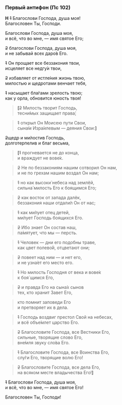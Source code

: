 ### Первый антифон (Пс 102)

**Н** ~~1~~ Благослови Господа, душа моя!  
Благословен Ты, Господи.

Благослови Господа, душа моя,  
и всё, что во мне, — имя святое Его;

~~2~~ благослови Господа, душа моя,  
и не забывай всех даро́в Его.

~~1~~ Он прощает все беззакония твои,  
исцеляет все недгу́и твои,

~~2~~ избавляет от истле́ния жизнь твою,  
милостью и щедротами венчает тебя,

~~1~~ насыщает бла́гами зрелость твою;  
как у орла, обновится юность твоя!

> **[**~~2~~ Милость творит Господь,  
> тесни́мых защищает права́;

> ~~1~~ открыл Он Моисею пути Свои,  
> сына́м Изра́илевым — деяния Свои:**]**

~~2~~щедр и ми́лостив Господь,  
долготерпелив и благ весьма,

> **[**~~1~~ прогневается не до конца,  
> и враждует не вове́к.

> ~~2~~ Не по беззакониям нашим сотворил Он нам,  
> и не по грехам нашим воздал Он нам;

> ~~1~~ но как высоки́ небеса над землёй,  
> сильна́ милость Его к боящимся Его;

> ~~2~~ как восток от запада далёк,  
> беззакония наши отдали́л Он от нас;

> ~~1~~ как ми́лует отец детей,  
> ми́лует Господь боящихся Его.

> ~~2~~ Ибо знает Он состав наш,  
> па́мятует, что мы — персть.

> ~~1~~ Человек — дни его подобны траве,  
> как цвет полево́й, отцветают они;

> ~~2~~ повеет над ним — и нет его,  
> и не узна́ет его место его.

> ~~1~~ Но милость Господня от века и вове́к  
> к боя´щимся Его,

> ~~2~~ и правда Его на сына́х сынов  
> тех, кто хранит Завет Его,

> кто помнит заповеди Его  
> и претворяет их в дела.

> ~~1~~ Господь воздвиг престол Свой на небесах,  
> и всё объе́млет царство Его.

> ~~2~~ Благословите Господа, все Вестники Его,  
> сильные, творящие слово Его,  
> вне́мля звуку сло́ва Его.

> ~~1~~ Благословите Господа, все Воинства Его,  
> слу́ги Его, творящие волю Его!

> ~~2~~ Благословите Господа, все дела Его,  
> на всяком месте владычества Его!**]**

~~1~~ Благослови Господа, душа моя,  
и всё, что во мне, — имя святое Его!

Благословен Ты, Господи!
